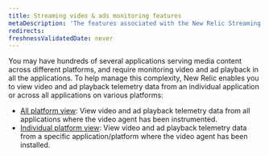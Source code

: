 ```yaml
---
title: Streaming video & ads monitoring features
metaDescription: 'The features associated with the New Relic Streaming video & ads.'
redirects:
freshnessValidatedDate: never
---
```


You may have hundreds of several applications serving media content across different platforms, and require monitoring video and ad playback in all the applications. To help manage this complexity, New Relic enables you to view video and ad playback telemetry data from an individual application or across all applications on various platforms:

* [All platform view](/docs/streaming-video-&-ads/view-data-in-newrelic/streaming-video-&-ads-all-platform-view/overview): View video and ad playback telemetry data from all applications where the video agent has been instrumented.
* [Individual platform view](/docs/streaming-video-&-ads/view-data-in-newrelic/streaming-video-&-ads-single-application-view/overview): View video and ad playback telemetry data from a specific application/platform where the video agent has been installed.